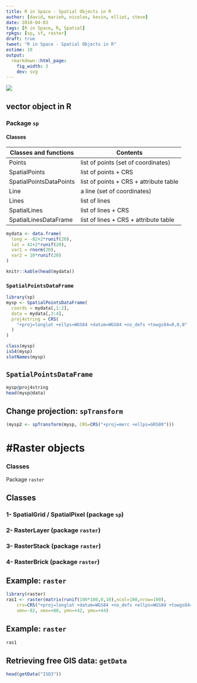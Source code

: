 ```yaml
---
title: R in Space - Spatial Objects in R
author: [david, marieh, nicolas, kevin, elliot, steve]
date: 2018-04-03
tags: [R in Space, R, Spatial]
rpkgs: [sp, sf, raster]
draft: true
tweet: "R in Space - Spatial Objects in R"
estime: 10
output:
  rmarkdown::html_page:
    fig_width: 3
    dev: svg
---
```


![](https://img.shields.io/badge/inSileco-InDevelopment-3fb3b2.svg)


## vector object in R

### Package `sp`

#### Classes

Classes and functions       | Contents
--------------------------- | ---------------
Points                      | list of points (set of coordinates)
SpatialPoints               | list of points + CRS
SpatialPointsDataPoints     | list of points + CRS + attribute table
Line                        | a line (set of coordinates)
Lines                       | list of lines
SpatialLines                | list of lines + CRS
SpatialLinesDataFrame       | list of lines + CRS + attribute table


```r
mydata <- data.frame(
  long = -82+2*runif(20),
  lat = 42+2*runif(20),
  var1 = rnorm(20),
  var2 = 10*runif(20)
)
```

```r
knitr::kable(head(mydata))
```

### `SpatialPointsDataFrame`

```r
library(sp)
mysp <- SpatialPointsDataFrame(
  coords = mydata[,1:2],
  data = mydata[,3:4],
  proj4string = CRS(
    "+proj=longlat +ellps=WGS84 +datum=WGS84 +no_defs +towgs84=0,0,0"
  )
)
```


```r
class(mysp)
isS4(mysp)
slotNames(mysp)
```

## `SpatialPointsDataFrame`

```r
mysp@proj4string
head(mysp@data)
```


## Change projection: `spTransform`

```r
(mysp2 <- spTransform(mysp, CRS=CRS("+proj=merc +ellps=GRS80")))
```




# #Raster objects 


### Classes

Package `raster`

## Classes

### 1- SpatialGrid / SpatialPixel (package `sp`)

### 2- RasterLayer (package `raster`)

### 3- RasterStack (package `raster`)

### 4- RasterBrick (package `raster`)


## Example: `raster`

```r
library(raster)
ras1 <- raster(matrix(runif(100*100,0,10),ncol=100,nrow=100),
    crs=CRS("+proj=longlat +datum=WGS84 +no_defs +ellps=WGS84 +towgs84=0,0,0"),
    xmn=-82, xmx=+80, ymn=+42, ymx=+44)
```

## Example: `raster`

```r
ras1
```

## Retrieving free GIS data: `getData`

```r
head(getData("ISO3"))
```
